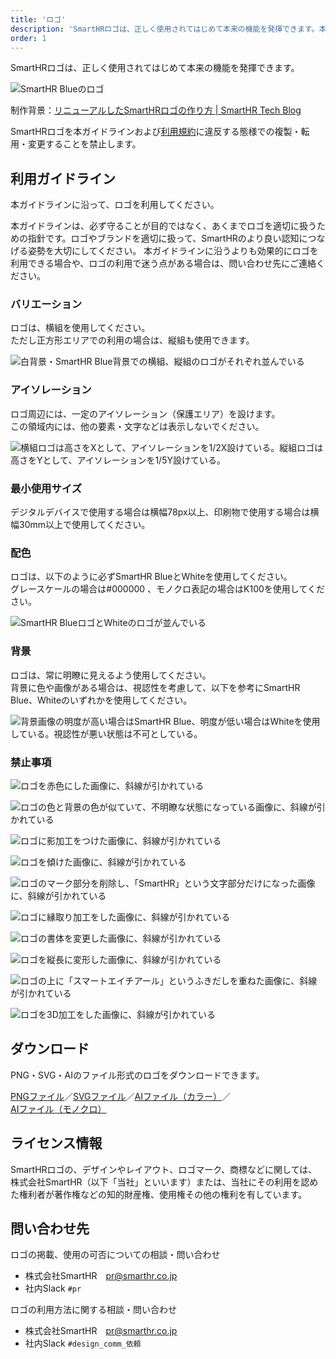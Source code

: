 ```yaml
---
title: 'ロゴ'
description: 'SmartHRロゴは、正しく使用されてはじめて本来の機能を発揮できます。本ガイドラインおよび利用規約にしたがって利用してください。'
order: 1
---
```



SmartHRロゴは、正しく使用されてはじめて本来の機能を発揮できます。

![SmartHR Blueのロゴ](./images/logo.png)

制作背景：<a href="https://tech.smarthr.jp/entry/2017/08/07/090000" target="_blank">リニューアルしたSmartHRロゴの作り方 | SmartHR Tech Blog</a>

SmartHRロゴを本ガイドラインおよび[利用規約](/terms/)に違反する態様での複製・転用・変更することを禁止します。

## 利用ガイドライン

本ガイドラインに沿って、ロゴを利用してください。

本ガイドラインは、必ず守ることが目的ではなく、あくまでロゴを適切に扱うための指針です。ロゴやブランドを適切に扱って、SmartHRのより良い認知につなげる姿勢を大切にしてください。
本ガイドラインに沿うよりも効果的にロゴを利用できる場合や、ロゴの利用で迷う点がある場合は、問い合わせ先にご連絡ください。

### バリエーション

ロゴは、横組を使用してください。  
ただし正方形エリアでの利用の場合は、縦組も使用できます。

![白背景・SmartHR Blue背景での横組、縦組のロゴがそれぞれ並んでいる](./images/logo_variation.png)

### アイソレーション

ロゴ周辺には、一定のアイソレーション（保護エリア）を設けます。  
この領域内には、他の要素・文字などは表示しないでください。

![横組ロゴは高さをXとして、アイソレーションを1/2X設けている。縦組ロゴは高さをYとして、アイソレーションを1/5Y設けている。](./images/logo_isolation.png)

### 最小使用サイズ

デジタルデバイスで使用する場合は横幅78px以上、印刷物で使用する場合は横幅30mm以上で使用してください。

### 配色

ロゴは、以下のように必ずSmartHR BlueとWhiteを使用してください。  
グレースケールの場合は#000000 、モノクロ表記の場合はK100を使用してください。

![SmartHR BlueロゴとWhiteのロゴが並んでいる](./images/logo_color.png)

### 背景

ロゴは、常に明瞭に見えるよう使用してください。  
背景に色や画像がある場合は、視認性を考慮して、以下を参考にSmartHR Blue、Whiteのいずれかを使用してください。

![背景画像の明度が高い場合はSmartHR Blue、明度が低い場合はWhiteを使用している。視認性が悪い状態は不可としている。](./images/logo_background.png)

### 禁止事項

<Grid>
  <ImgWithDesc description="指定カラー以外で表記してはいけない">

  ![ロゴを赤色にした画像に、斜線が引かれている](./images/logo_ng_color.png)

  </ImgWithDesc>

  <ImgWithDesc description="不明瞭な表示をしてはならない">

  ![ロゴの色と背景の色が似ていて、不明瞭な状態になっている画像に、斜線が引かれている](./images/logo_ng_unclear.png)

  </ImgWithDesc>

  <ImgWithDesc description="シャドウをつけてはいけない">

  ![ロゴに影加工をつけた画像に、斜線が引かれている](./images/logo_ng_shadow.png)

  </ImgWithDesc>

  <ImgWithDesc description="ロゴを傾けてはいけない">

  ![ロゴを傾けた画像に、斜線が引かれている](./images/logo_ng_oblique.png)

  </ImgWithDesc>

  <ImgWithDesc description="ロゴの一部だけを使用したり、要素を削除してはいけない">

  ![ロゴのマーク部分を削除し、「SmartHR」という文字部分だけになった画像に、斜線が引かれている](./images/logo_ng_cut.png)

  </ImgWithDesc>

  <ImgWithDesc description="ロゴを縁取ってはいけない">

  ![ロゴに縁取り加工をした画像に、斜線が引かれている](./images/logo_ng_outline.png)

  </ImgWithDesc>

  <ImgWithDesc description="ロゴの書体を変えてはいけない">

  ![ロゴの書体を変更した画像に、斜線が引かれている](./images/logo_ng_font.png)

  </ImgWithDesc>

  <ImgWithDesc description="変形させてはいけない">

  ![ロゴを縦長に変形した画像に、斜線が引かれている](./images/logo_ng_transform.png)

  </ImgWithDesc>

  <ImgWithDesc description="他要素やマークをロゴの上に重ねてはいけない">

  ![ロゴの上に「スマートエイチアール」というふきだしを重ねた画像に、斜線が引かれている](./images/logo_ng_other.png)

  </ImgWithDesc>

  <ImgWithDesc description="平面表現において3D表現してはいけない">

  ![ロゴを3D加工をした画像に、斜線が引かれている](./images/logo_ng_3d.png)

  </ImgWithDesc>
</Grid>

## ダウンロード

PNG・SVG・AIのファイル形式のロゴをダウンロードできます。

[PNGファイル](/SmartHR_Logo_png.zip)／[SVGファイル](/SmartHR_Logo_svg.zip)／[AIファイル（カラー）](/SmartHR_Logo_ai.zip)／[AIファイル（モノクロ）](/SmartHR_Logo_monochrome.zip)


## ライセンス情報

SmartHRロゴの、デザインやレイアウト、ロゴマーク、商標などに関しては、株式会社SmartHR（以下「当社」といいます）または、当社にその利用を認めた権利者が著作権などの知的財産権、使用権その他の権利を有しています。


## 問い合わせ先

ロゴの掲載、使用の可否についての相談・問い合わせ
- 株式会社SmartHR　pr@smarthr.co.jp
- 社内Slack `#pr`

ロゴの利用方法に関する相談・問い合わせ
- 株式会社SmartHR　pr@smarthr.co.jp
- 社内Slack `#design_comm_依頼`
